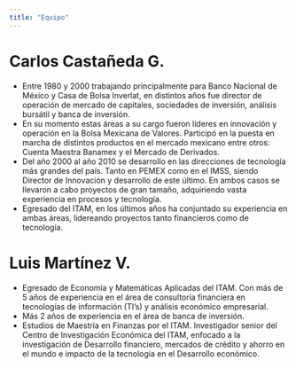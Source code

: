 ```yaml
---
title: "Equipo"
---
```

# Carlos Castañeda G. 

* Entre 1980 y 2000 trabajando principalmente para Banco Nacional de México y Casa de Bolsa Inverlat, en distintos años fue director de operación de mercado de capitales, sociedades de inversión, análisis bursátil y banca de inversión. 
* En su momento estas áreas a su cargo fueron líderes en innovación y operación en la Bolsa Mexicana de Valores. Participó en la puesta en marcha de distintos productos en el mercado mexicano entre otros: Cuenta Maestra Banamex y el Mercado de Derivados.
* Del año 2000 al año 2010 se desarrollo en las direcciones de tecnología más grandes del país. Tanto en PEMEX como en el IMSS, siendo Director de Innovación y desarrollo de este último. En ambos casos se llevaron a cabo proyectos de gran tamaño,
adquiriendo vasta experiencia en procesos y tecnología. 
* Egresado del ITAM, en los últimos años ha conjuntado su
experiencia en ambas áreas, lidereando proyectos tanto financieros como de tecnología.

# Luis Martínez V.

* Egresado de Economía y Matemáticas Aplicadas del ITAM. Con más de 5 años de experiencia en el área de consultoría financiera en tecnologías de información (TI’s) y análisis económico empresarial.
* Más 2 años de experiencia en el área de banca de inversión.
* Estudios de Maestría en Finanzas por el ITAM. Investigador senior del Centro de Investigación Económica del ITAM, enfocado a la investigación de Desarrollo financiero, mercados de crédito y ahorro en el mundo e impacto de la tecnología en el Desarrollo económico.
